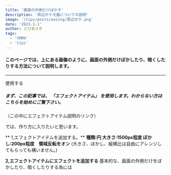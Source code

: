 ```yaml
---
title: '画面の外側だけぼかす'
description: '周辺ボケ光量についての説明'
image: '/tips/posts/easing/周辺ボケ.png'
date: '2023-1-1'
author: さびあさぎ
tags:
  - 'YMM4'
  - 'tips'
---
```


#### このページでは、上にある画像のように、画面の外側だけぼかしたり、暗くしたりする方法について説明します。
---
使用する
##### まず、この記事では、 **「エフェクトアイテム」** を使用します。わからない方はこちらを始めにご覧下さい。
（この中にエフェクトアイテム説明のリンク）

では、作り方に入りたいと思います。

** 1,エフェクトアイテムを追加する。**
  **種類:円  大きさ:1500px程度  ぼかし:200px程度　領域反転をオン**
 (大きさ、ぼかし、縦横比は自由にアレンジしてもらっても構いません。)

 **2,エフェクトアイテムにエフェクトを追加する**
 基本的な、画面の外側だけをぼかしたり、暗くしたりする為には
